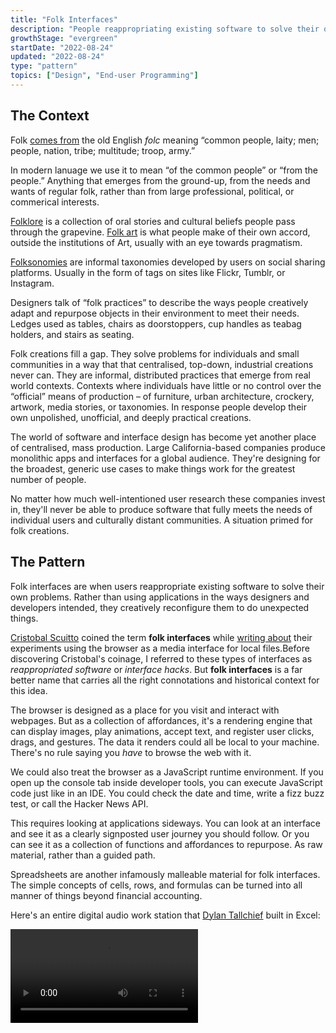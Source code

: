 ```yaml
---
title: "Folk Interfaces"
description: "People reappropriating existing software to solve their own unique problems"
growthStage: "evergreen"
startDate: "2022-08-24"
updated: "2022-08-24"
type: "pattern"
topics: ["Design", "End-user Programming"]
---
```


<h2 className="micro">The Context</h2>

Folk [comes from](https://www.etymonline.com/word/folk) the old English _folc_ meaning “common people, laity; men; people, nation, tribe; multitude; troop, army.”

In modern lanuage we use it to mean “of the common people” or “from the people.” Anything that emerges from the ground-up, from the needs and wants of regular folk, rather than from large professional, political, or commerical interests.

[Folklore](https://en.wikipedia.org/wiki/Folklore) is a collection of oral stories and cultural beliefs people pass through the grapevine. [Folk art](https://en.wikipedia.org/wiki/Folklore) is what people make of their own accord, outside the institutions of Art, usually with an eye towards pragmatism.

<TwoColumn alignItems="top" maxWidth="1300px" margin="0 auto var(--space-l)">

<ResponsiveImage
  width="652px"
  height="423px"
  src="/images/posts/folk-interfaces/folkart1-squashed_pp1mvi.jpg"
  alt="Finnish folkart figurines"
  sourceUrl="https://www.flickr.com/photos/altfelix11/52280519722/in/pool-figgjonymollebjornwinbladarabia/"
  sourceTitle="Flickr"
  showalt
/>

<ResponsiveImage
  width="583px"
  height="423px"
  src="/images/posts/folk-interfaces/folkart2-squashed_l8tts2.jpg"
  alt="Czechoslovak folkart matchbox covers"
  sourceUrl="https://www.flickr.com/photos/maraid/"
  sourceTitle="Flickr"
  showalt
/>

</TwoColumn>

[Folksonomies](https://en.wikipedia.org/wiki/Folksonomy) are informal taxonomies developed by users on social sharing platforms. Usually in the form of tags on sites like Flickr, Tumblr, or Instagram.

Designers talk of “folk practices” to describe the ways people creatively adapt and repurpose objects in their environment to meet their needs. Ledges used as tables, chairs as doorstoppers, cup handles as teabag holders, and stairs as seating.

<TwoColumn alignItems="top" maxWidth="1000px" margin="0 auto var(--space-l)">

<ResponsiveImage
  src="/images/posts/folk-interfaces/designf1_eytbvh.jpg"
  alt="An impromtu table"
  sourceUrl="https://www.flickr.com/photos/withassociates/3170374666/in/photolist-7d6xg-4HCE7i-2RNw6-47k8M-2GCsq-2ubh5-2mYa2-eTg74y-78UY9B-5Q9ZWb-axbq8b-9QUdR-b2e97-8svSq-agv4Z-qhcqL-8svNR-siMPo-9X5FG-8suTx-8svwN-25CN7-48iZF-aBAm2-4zHWVM-4zMTVE-4zCMVP-4zz1wv-2ze22-4zEFBP-7Te57i-78UY6e-6Vt7g5-7zkzyw-3GXF3K-4A6ESm-r5UJd-oeM3ru-78YPQJ-oyarep-oeVaFo-78UY1T-G2L9t-6Vt745-cH4m9-4zHbHV-4jziP7-gJpyA-gJpyY-gJpyo"
  sourceTitle="Flickr"
  showalt
/>

<ResponsiveImage
  src="/images/posts/folk-interfaces/designf2_jfwxje.jpg"
  alt="An impromtu cup holder"
  sourceUrl="https://www.flickr.com/photos/whenitwas/526683840/in/photolist-7X1m7U-8ABefZ-8ABegk-8ABege-7aMjFF-8ABefH-7Thjaq-7Te4Sp-6fKiEP-4zJSZw-72d1Rn-6fQbbW-3AhNEr-3BQqSY-6kuMwE-321RfW-59iQDE-4zGqxT-6fKiRt-sYBiW-8svFt-dSMbC-8svYE-3BEa4y-6fKimt-59iQw1-6dvjvC-pJrgt-m15Tx-6Nrqan-oXqagP-7Thj4s-3AoZw9-NxoKS-4STDGG-3BQ5vm-5sytML-QamEh-pfNsSu-sYBkt-5vDM2j-Qb4Qz-gLWyZ-dPUzu-dPQ4X-Qb2uk-ucY5U8-QanxC-3AndG5-8sv2F"
  sourceTitle="Flickr"
  showalt
/>

</TwoColumn>

Folk creations fill a gap. They solve problems for individuals and small communities in a way that that centralised, top-down, industrial creations never can. They are informal, distributed practices that emerge from real world contexts. Contexts where individuals have little or no control over the “official” means of production – of furniture, urban architecture, crockery, artwork, media stories, or taxonomies. In response people develop their own unpolished, unofficial, and deeply practical creations.

The world of software and interface design has become yet another place of centralised, mass production. Large California-based companies produce monolithic apps and interfaces for a global audience. They're designing for the broadest, generic use cases to make things work for the greatest number of people.

No matter how much well-intentioned user research these companies invest in, they'll never be able to produce software that fully meets the needs of individual users and culturally distant communities. A situation primed for folk creations.

<Spacer size="small" />

<h2 className="micro">The Pattern</h2>

Folk interfaces are when users reappropriate existing software to solve their own problems. Rather than using applications in the ways designers and developers intended, they creatively reconfigure them to do unexpected things.

[Cristobal Scuitto](https://cristobal.space/) coined the term **folk interfaces** while [writing about](https://cristobal.space/writing/folk) their experiments using the browser as a media interface for local files.<Footnote idName={1}>Before discovering Cristobal's coinage, I referred to these types of interfaces as _reappropriated software_ or _interface hacks_. But **folk interfaces** is a far better name that carries all the right connotations and historical context for this idea.</Footnote>

<ResponsiveImage
  framed
  width="800px"
  src="/images/posts/folk-interfaces/cristobal_vvbmex.jpg"
  alt="Cristobal's browser-as-media-interface"
  showalt
/>

The browser is designed as a place for you visit and interact with webpages. But as a collection of affordances, it's a rendering engine that can display images, play animations, accept text, and register user clicks, drags, and gestures. The data it renders could all be local to your machine. There's no rule saying you _have_ to browse the web with it.

We could also treat the browser as a JavaScript runtime environment. If you open up the console tab inside developer tools, you can execute JavaScript code just like in an IDE. You could check the date and time, write a fizz buzz test, or call the Hacker News API.

<ResponsiveImage
  margin="0.5rem auto 3rem"
  width="1100px"
  src="/images/posts/folk-interfaces/browserja-squish_zkfsbo.jpg"
  alt="Using the built-in browser console as a JavaScript runtime environment"
  showalt
/>

This requires looking at applications sideways. You can look at an interface and see it as a clearly signposted user journey you should follow. Or you can see it as a collection of functions and affordances to repurpose. As raw material, rather than a guided path.

Spreadsheets are another infamously malleable material for folk interfaces. The simple concepts of cells, rows, and formulas can be turned into all manner of things beyond financial accounting.

Here's an entire digital audio work station that [Dylan Tallchief](https://www.youtube.com/channel/UCIu2Fj4x_VMn2dgSB1bFyQA) built in Excel:

<Video src="https://www.youtube.com/embed/RFdCM2kHL64" />

<Spacer size="medium" />

Spreadsheet art is another reappropriation of the interface. People make elaborate pixel art images by colouring in the cells.

<ResponsiveImage
  framed
  margin="1rem auto"
  width="800px"
  src="/images/posts/folk-interfaces/sheetart1_sqlxek.png"
  alt="The manga character Conan Edogawa created in Microsoft Excel"
  showalt
  sourceUrl="https://www.deviantart.com/reijr/art/microsoft-excel-conan-edogawa-777087209"
  sourceTitle="reijr"
/>

<ResponsiveImage
  framed
  margin="2rem auto 3rem"
  width="800px"
  src="/images/posts/folk-interfaces/sheetart2_gjavhv.jpg"
  alt="Nyan Cat art created in Microsoft Excel"
  showalt
  sourceUrl="https://www.deviantart.com/oscarit07/art/Nyan-Cat-in-Microsoft-Excel-262768148"
  sourceTitle="Oscarit07"
/>

Here's a [character dashboard](https://docs.google.com/spreadsheets/d/1qw3DMBK4OgF0jai8GDRtKKXZ8oZmzwwO8phXRD5nC1k/edit?usp=sharing) designed to faciliate a session of the role-playing game Dungeons and Dragons, entirely built in Google Sheets:

<ResponsiveImage
  framed
  width="1200px"
  src="/images/posts/folk-interfaces/dnd_f5dsmh.jpg"
  alt="A D&D character sheet built in Google Sheets"
/>

None of these uses cases could have been predicted or catered for by the Microsoft Excel product team. They're pure folk creations.

Historically, the term “folk” was used when [talking about the rural poor](https://en.wikipedia.org/wiki/Folklore#CITEREFDundes1969:~:text=The%20folk%20of%20the%2019th%20century%2C%20the%20social%20group%20identified%20in%20the%20original%20term%20%22folklore%22%2C%20was%20characterized%20by%20being%20rural%2C%20illiterate%20and%20poor) and illiterate peasants. It's fitting that folk practices in software are often developed by people illiterate in programming. Without access to formal programming skills, they use what they have to make things work. In ways that demonstrate profound creativity and logical problem-solving.

This scavenging in the SaaS landscape is how people express agency and control in a computing environment that limits who has access to programmatic power. Only professional programmers and designers get to decide what buttons go on the interface, what features get prioritised, and what affordances users have access to. Subverting that dynamic is the only way people can get their needs met with the computational tools they have at hand.

Software isn't the first discipline to struggle with this power dynamic between professionals and everyday people. Architecture and product design have been at it for centuries.

[Victor Papanek](https://en.wikipedia.org/wiki/Victor_Papanek) is a widely venerated designer who developed the “design for the real world” philosophy in the 1970's. He advocated for an approach that moved away from aesthetics and toward solving practical problems for people with found, local materials. His most infamous design was the 'tin can radio' that could pick up a one-way signal in rural areas – enough to get a news broadcast. It could be made out of a single tin can, some copper wire, a rusty nail, and any available fuel source, for a total of 9 cents in production costs.

<ResponsiveImage
  margin="0.5rem auto 2rem"
  width="800px"
  src="/images/posts/folk-interfaces/papnek_iqudqq.jpg"
  alt="Victor Papnek's tin can radio"
  showalt
/>

The Japanese philosophy of [Mingei](https://en.wikipedia.org/wiki/Mingei) was another movement we should heed. Developed in the 1920's, it championed the beauty of everyday items made by “nameless craftsmen” with traditional techniques and local materials. This pushed against the prevailing cultural trends of moderinism that valued “high art” made by famous artists.

It's unclear what the full range of local materials and traditional techniques of interface design and programming are yet. Perhaps its simply spreadsheets, browsers, and more accessible [end-user programming](https://en.wikipedia.org/wiki/End-user_development) tools. We should be on the lookout for others. Giving people the raw materials to solve their own problems is the folkiest way forward.

<Spacer size="small" />

<h2 className="micro">Bonus Content</h2>

In the spirit of reimagining interfaces, please enjoy this collection of “folk art interfaces” dreamed up by [Midjourney](https://www.midjourney.com/). Such vibes.

<TwoColumn maxWidth="1000px" gridGap="2.75rem">

<ResponsiveImage src="/images/posts/folk-interfaces/folk5_xldfr5.jpg" alt="" />
<ResponsiveImage src="/images/posts/folk-interfaces/folk4_l18nmf.jpg" alt="" />
<ResponsiveImage
  src="/images/posts/folk-interfaces/folk2-4_rekprv.jpg"
  alt=""
/>
<ResponsiveImage src="/images/posts/folk-interfaces/folk7_k7wytx.jpg" alt="" />
<ResponsiveImage
  src="/images/posts/folk-interfaces/folk2-3_hq75yi.jpg"
  alt=""
/>
<ResponsiveImage
  src="/images/posts/folk-interfaces/folk2-1_sfuul0.jpg"
  alt=""
/>

</TwoColumn>

<References>
  <ReferencesLink
    title="Folk (Browser) Interfaces"
    href="https://cristobal.space/writing/folk"
    author="Cristobal Scuitto"
  />
  <ReferencesLink
    title="Painting the Tin Can – On Victor Papanek"
    href="https://medium.com/@alexanderjcat/painting-the-tin-can-485964ddb44"
    author="Alex Catanese"
  />
  <ReferencesLink
    title="Design for the Real World"
    href="https://www.google.co.uk/books/edition/Design_for_the_Real_World/7tedwwEACAAJ?hl=en"
    author="Victor Papanek"
  />
  <ReferencesLink
    title="The Beauty of Everyday Things (on Mingei)"
    href="https://www.google.co.uk/books/edition/The_Beauty_of_Everyday_Things/BIRbDwAAQBAJ?hl=en&gbpv=0"
    author="Soetsu Yanagi"
  />
  <ReferencesLink
    title="End-user Programming"
    href="https://www.inkandswitch.com/end-user-programming/"
    author="Szynmon Kaliski & Adam Wiggins"
  />
  <ReferencesLink
    title="Mingei – Wikipedia"
    href="https://en.wikipedia.org/wiki/Mingei"
  />
  <ReferencesLink
    title="End-user Development – Wikipedia"
    href="https://en.wikipedia.org/wiki/End-user_development"
  />
</References>
